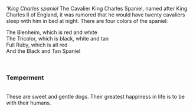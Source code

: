 {{rfc}}

'''King Charles spaniel'' The Cavalier King Charles Spaniel, named after King Charles II of England, it was rumored that he would have twenty cavaliers sleep with him in bed at night.  There are four colors of the spaniel: <ul> The Blenheim, which is red and white<br>The Tricolor, which is black, white and tan <br>Full Ruby, which is all red <br>And the Black and Tan Spaniel</ul>
<br>
<h3>Temperment</h3><br>
These are sweet and gentle dogs.  Their greatest happiness in life is to be with their humans.